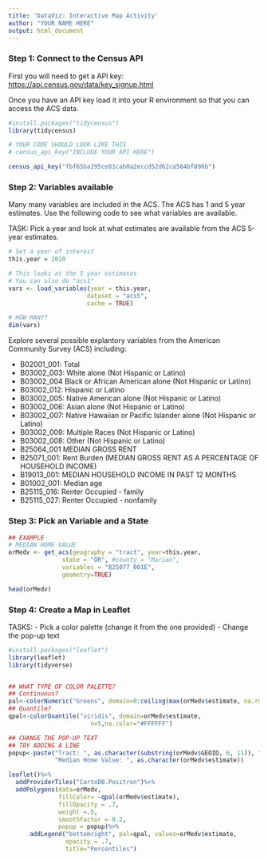 ```yaml
---
title: 'DataViz: Interactive Map Activity'
author: "YOUR NAME HERE"
output: html_document
---
```



### Step 1: Connect to the Census API

First you will need to get a API key: <https://api.census.gov/data/key_signup.html>

Once you have an API key load it into your R environment so that you can access the ACS data.

```r
#install.packages("tidycensus")
library(tidycensus)

# YOUR CODE SHOULD LOOK LIKE THIS
# census_api_key("INCLUDE YOUR API HERE")
```

```r
census_api_key("fbf65ba295ce81cab0a2eccd52d62ca564bf896b")
```

### Step 2: Variables available

Many many variables are included in the ACS. The ACS has 1 and 5 year estimates. Use the following code to see what variables are available. 

TASK: 
Pick a year and look at what estimates are available from the ACS 5-year estimates. 

```r
# Set a year of interest
this.year = 2010

# This looks at the 5 year estimates
# You can also do "acs1"
vars <- load_variables(year = this.year,
                      dataset = "acs5",
                      cache = TRUE)

# HOW MANY?
dim(vars)
```

Explore several possible explantory variables from the American Community Survey (ACS) including:

* B02001_001: Total
* B03002_003: White alone (Not Hispanic or Latino)
* B03002_004 Black or African American alone (Not Hispanic or Latino)
* B03002_012: Hispanic or Latino
* B03002_005: Native American alone (Not Hispanic or Latino)
* B03002_006: Asian alone (Not Hispanic or Latino)
* B03002_007: Native Hawaiian or Pacific Islander alone (Not Hispanic or Latino)
* B03002_009: Multiple Races (Not Hispanic or Latino)
* B03002_008: Other (Not Hispanic or Latino)
* B25064_001 MEDIAN GROSS RENT
* B25071_001: Rent Burden (MEDIAN GROSS RENT AS A PERCENTAGE OF HOUSEHOLD INCOME)
* B19013_001: MEDIAN HOUSEHOLD INCOME IN PAST 12 MONTHS
* B01002_001: Median age
* B25115_016: Renter Occupied - family
* B25115_027: Renter Occupied - nonfamily

### Step 3: Pick an Variable and a State
```r
## EXAMPLE
# MEDIAN HOME VALUE
orMedv <- get_acs(geography = "tract", year=this.year,
               state = "OR", #county = "Marion",
               variables = "B25077_001E", 
               geometry=TRUE)

head(orMedv)
```




### Step 4: Create a Map in Leaflet

TASKS: 
- Pick a color palette (change it from the one provided)
- Change the pop-up text

```r
#install.packages("leaflet")
library(leaflet)
library(tidyverse)


## WHAT TYPE OF COLOR PALETTE?
## Continuous?
pal<-colorNumeric("Greens", domain=0:ceiling(max(orMedv$estimate, na.rm=TRUE)))
## Quantile?
qpal<-colorQuantile("viridis", domain=orMedv$estimate,
                       n=5,na.color="#FFFFFF")

## CHANGE THE POP-UP TEXT
## TRY ADDING A LINE
popup<-paste("Tract: ", as.character(substring(orMedv$GEOID, 6, 11)), "<br>",
             "Median Home Value: ", as.character(orMedv$estimate))

leaflet()%>%
  addProviderTiles("CartoDB.Positron")%>%
  addPolygons(data=orMedv,
              fillColor= ~qpal(orMedv$estimate),
              fillOpacity = .7,
              weight =.5,
              smoothFactor = 0.2,
              popup = popup)%>%
      addLegend("bottomright", pal=qpal, values=orMedv$estimate,
                opacity = .7,
                title="Percentiles")

```

